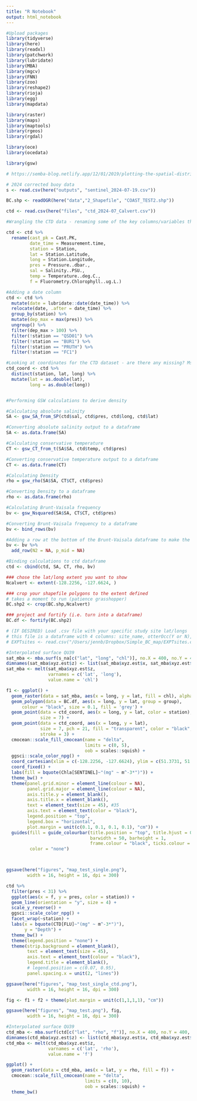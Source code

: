 ```yaml
---
title: "R Notebook"
output: html_notebook
---
```




```r
#Upload packages
library(tidyverse)
library(here)
library(readxl)
library(patchwork)
library(lubridate)
library(MBA)
library(mgcv)
library(FNN)
library(zoo)
library(reshape2)
library(rioja)
library(egg)
library(mapdata)

library(raster)
library(maps) 
library(maptools)
library(rgeos)
library(rgdal)

library(oce)
library(ocedata)

library(gsw)
```

```r
# https://semba-blog.netlify.app/12/01/2019/plotting-the-spatial-distribution-of-chlorophyll-from-modis/
```

```r
# 2024 corrected buoy data
s <- read.csv(here("outputs", "sentinel_2024-07-19.csv"))

BC.shp <- readOGR(here("data","2_Shapefile", "COAST_TEST2.shp"))

ctd <- read.csv(here("files", "ctd_2024-07_Calvert.csv"))

```


```r
#Wrangling the CTD data - renaming some of the key columns/variables that I will be working with

ctd <- ctd %>% 
  rename(cast_pk = Cast.PK,
         date_time = Measurement.time,
         station = Station,
         lat = Station.Latitude,
         long = Station.Longitude,
         pres = Pressure..dbar.,
         sal = Salinity..PSU.,
         temp = Temperature..deg.C.,
         f = Fluorometry.Chlorophyll..ug.L.)

#Adding a date column
ctd <- ctd %>% 
  mutate(date = lubridate::date(date_time)) %>% 
  relocate(date, .after = date_time) %>% 
  group_by(station) %>% 
  mutate(dep_max = max(pres)) %>% 
  ungroup() %>% 
  filter(dep_max > 100) %>% 
  filter(!station == "QSD01") %>%  
  filter(!station == "BUR1") %>% 
  filter(!station == "PRUTH") %>% 
  filter(!station == "FC1")

#Looking at coordinates for the CTD dataset - are there any missing? Mssing values need to be filled for later calculations
ctd_coord <- ctd %>% 
  distinct(station, lat, long) %>% 
  mutate(lat = as.double(lat),
         long = as.double(long))


#Performing GSW calculations to derive density 

#Calculating absolute salinity
SA <- gsw_SA_from_SP(ctd$sal, ctd$pres, ctd$long, ctd$lat)

#Converting absolute salinity output to a dataframe
SA <- as.data.frame(SA)

#Calculating conservative temperature
CT <- gsw_CT_from_t(SA$SA, ctd$temp, ctd$pres)

#Converting conservative temperature output to a dataframe
CT <- as.data.frame(CT)

#Calculating Density
rho = gsw_rho(SA$SA, CT$CT, ctd$pres)

#Converting Density to a dataframe
rho <- as.data.frame(rho)

#Calculating Brunt-Vaisala frequency
bv <- gsw_Nsquared(SA$SA, CT$CT, ctd$pres)

#Converting Brunt-Vaisala frequency to a dataframe
bv <- bind_rows(bv)

#Adding a row at the bottom of the Brunt-Vaisala dataframe to make the vector length equal to the other calculations -  not sure why this does this, but I think the calculation takes two consequative depths into consideration and throws an NA at the last cell because there - does this mess up calculations between profiles then? Maybe - not using this for now.
bv <- bv %>% 
  add_row(N2 = NA, p_mid = NA)

#Binding calculations to ctd dataframe
ctd <- cbind(ctd, SA, CT, rho, bv)
```






```r
### chose the lat/long extent you want to show
Ncalvert <- extent(-128.2256, -127.6624, )

### crop your shapefile polygons to the extent defined
# takes a moment to run (patience grasshopper)
BC.shp2 <- crop(BC.shp,Ncalvert)

### project and fortify (i.e. turn into a dataframe)
BC.df <- fortify(BC.shp2)

# (IF DESIRED) Load .csv file with your specific study site lat/longs
# this file is a dataframe with 4 columns: site_name, otterOcc(Y or N), lat, long  
# EXPTsites <- read.csv("/Users/jennb/Dropbox/Simple_BC_map/EXPTsites.csv", header = T)
```

```r
#Interpolated surface QU39
sat_mba <- mba.surf(s_na[c("lat", "long", "chl")], no.X = 400, no.Y = 400, extend = T)
dimnames(sat_mba$xyz.est$z) <- list(sat_mba$xyz.est$x, sat_mba$xyz.est$y)
sat_mba <- melt(sat_mba$xyz.est$z,
                varnames = c('lat', 'long'),
                value.name = 'chl') 
```

```r
f1 <- ggplot() +
  geom_raster(data = sat_mba, aes(x = long, y = lat, fill = chl), alpha = 0.8) +
  geom_polygon(data = BC.df, aes(x = long, y = lat, group = group),
      colour = "black", size = 0.1, fill = 'grey') +
  geom_point(data = ctd_coord, aes(x = long, y = lat, color = station),
             size = 7) +
  geom_point(data = ctd_coord, aes(x = long, y = lat),
             size = 7, pch = 21, fill = "transparent", color = "black",
             stroke = 3) +
  cmocean::scale_fill_cmocean(name = "delta",
                              limits = c(0, 5),
                              oob = scales::squish) +
  ggsci::scale_color_npg() +
  coord_cartesian(xlim = c(-128.2256, -127.6624), ylim = c(51.3731, 51.9365)) +
  coord_fixed() +
  labs(fill = bquote(Chla[SENTINEL]~"(mg" ~ m^-3*")")) +
  theme_bw() +
  theme(panel.grid.minor = element_line(colour = NA),
        panel.grid.major = element_line(colour = NA),
        axis.title.y = element_blank(),
        axis.title.x = element_blank(),
        text = element_text(size = 45), #35
        axis.text = element_text(color = "black"),
        legend.position = "top",
        legend.box = "horizontal",
        plot.margin = unit(c(0.1, 0.1, 0.1, 0.1), "cm")) +
  guides(fill = guide_colourbar(title.position = "top", title.hjust = 0.5,
                                barwidth = 50, barheight = 1,
                                frame.colour = "black", ticks.colour = "black"),
         color = "none")



ggsave(here("figures", "map_test_single.png"),
        width = 16, height = 16, dpi = 300)
```

```r
ctd %>% 
  filter(pres < 31) %>% 
  ggplot(aes(x = f, y = pres, color = station)) +
  geom_line(orientation = "y", size = 4) +
  scale_y_reverse() +
  ggsci::scale_color_npg() +
  facet_wrap(~station) +
  labs(x = bquote(CTD[FLU]~"(mg" ~ m^-3*")"),
       y = "Depth") +
  theme_bw() +
  theme(legend.position = "none") +
  theme(strip.background = element_blank(),
        text = element_text(size = 45),
        axis.text = element_text(colour = "black"),
        legend.title = element_blank(),
        # legend.position = c(0.07, 0.95),
        panel.spacing.x = unit(2, "lines"))

ggsave(here("figures", "map_test_single_ctd.png"),
        width = 16, height = 16, dpi = 300)
```

```r
fig <- f1 + f2 + theme(plot.margin = unit(c(1,1,1,1), "cm"))

ggsave(here("figures", "map_test.png"), fig,
        width = 16, height = 16, dpi = 300)
```

```r
#Interpolated surface QU39
ctd_mba <- mba.surf(ctd[c("lat", "rho", "f")], no.X = 400, no.Y = 400, extend = T)
dimnames(ctd_mba$xyz.est$z) <- list(ctd_mba$xyz.est$x, ctd_mba$xyz.est$y)
ctd_mba <- melt(ctd_mba$xyz.est$z,
                varnames = c('lat', 'rho'),
                value.name = 'f') 
```

```r
ggplot() + 
  geom_raster(data = ctd_mba, aes(x = lat, y = rho, fill = f)) +
  cmocean::scale_fill_cmocean(name = "delta",
                              limits = c(0, 10),
                              oob = scales::squish) +
  theme_bw() 
```











